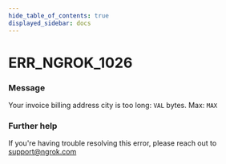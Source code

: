 ```yaml
---
hide_table_of_contents: true
displayed_sidebar: docs
---
```



# ERR_NGROK_1026

### Message

Your invoice billing address city is too long: `VAL` bytes. Max: `MAX`

<ErrorDetails error="err_ngrok_1026" />

### Further help

If you're having trouble resolving this error, please reach out to [support@ngrok.com](mailto:support@ngrok.com?subject=Help%20with%20ERR_NGROK_1026)
